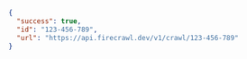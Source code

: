 ```json
{
  "success": true,
  "id": "123-456-789",
  "url": "https://api.firecrawl.dev/v1/crawl/123-456-789"
}
```